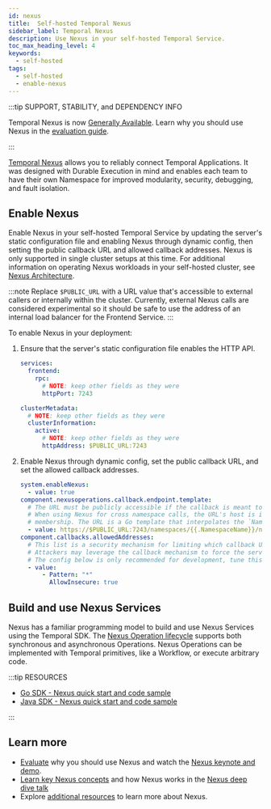 ```yaml
---
id: nexus
title:  Self-hosted Temporal Nexus
sidebar_label: Temporal Nexus
description: Use Nexus in your self-hosted Temporal Service. 
toc_max_heading_level: 4
keywords:
  - self-hosted
tags:
  - self-hosted
  - enable-nexus
---
```



:::tip SUPPORT, STABILITY, and DEPENDENCY INFO

Temporal Nexus is now [Generally Available](/evaluate/development-production-features/release-stages#general-availability).
Learn why you should use Nexus in the [evaluation guide](/evaluate/nexus).

:::

[Temporal Nexus](/nexus) allows you to reliably connect Temporal Applications.
It was designed with Durable Execution in mind and enables each team to have their own Namespace for improved modularity, security, debugging, and fault isolation.

<CaptionedImage
    src="/img/cloud/nexus/nexus-overview-short.png"
    title="Nexus Overview"
/>

## Enable Nexus

Enable Nexus in your self-hosted Temporal Service by updating the server's static configuration file and enabling Nexus through dynamic config, then setting the public callback URL and allowed callback addresses.
Nexus is only supported in single cluster setups at this time.
For additional information on operating Nexus workloads in your self-hosted cluster, see [Nexus Architecture](https://github.com/temporalio/temporal/blob/main/docs/architecture/nexus.md).

:::note
Replace `$PUBLIC_URL` with a URL value that's accessible to external callers or internally within the cluster.
Currently, external Nexus calls are considered experimental so it should be safe to use the address of an internal load balancer for the Frontend Service.
:::

To enable Nexus in your deployment:

1. Ensure that the server's static configuration file enables the HTTP API.

   ```yaml
   services:
     frontend:
       rpc:
         # NOTE: keep other fields as they were
         httpPort: 7243

   clusterMetadata:
     # NOTE: keep other fields as they were
     clusterInformation:
       active:
         # NOTE: keep other fields as they were
         httpAddress: $PUBLIC_URL:7243
   ```

2. Enable Nexus through dynamic config, set the public callback URL, and set the allowed callback addresses.

   ```yaml
   system.enableNexus:
     - value: true
   component.nexusoperations.callback.endpoint.template:
     # The URL must be publicly accessible if the callback is meant to be called by external services.
     # When using Nexus for cross namespace calls, the URL's host is irrelevant as the address is resolved using
     # membership. The URL is a Go template that interpolates the `NamepaceName` and `NamespaceID` variables.
     - value: https://$PUBLIC_URL:7243/namespaces/{{.NamespaceName}}/nexus/callback
   component.callbacks.allowedAddresses:
     # This list is a security mechanism for limiting which callback URLs are accepted by the server.
     # Attackers may leverage the callback mechanism to force the server to call arbitrary URLs.
     # The config below is only recommended for development, tune this to your requirements.
     - value:
         - Pattern: "*"
           AllowInsecure: true
   ```

## Build and use Nexus Services

Nexus has a familiar programming model to build and use Nexus Services using the Temporal SDK.
The [Nexus Operation lifecycle](/nexus/operations#operation-lifecycle) supports both synchronous and asynchronous Operations.
Nexus Operations can be implemented with Temporal primitives, like a Workflow, or execute arbitrary code.

:::tip RESOURCES

- [Go SDK - Nexus quick start and code sample](/develop/go/nexus)
- [Java SDK - Nexus quick start and code sample](/develop/java/nexus)

:::

## Learn more

- [Evaluate](/evaluate/nexus) why you should use Nexus and watch the [Nexus keynote and demo](https://youtu.be/qqc2vsv1mrU?feature=shared&t=2082).
- [Learn key Nexus concepts](/nexus) and how Nexus works in the [Nexus deep dive talk](https://www.youtube.com/watch?v=izR9dQ_eIe4&t=934s)
- Explore [additional resources](/evaluate/nexus#learn-more) to learn more about Nexus.
